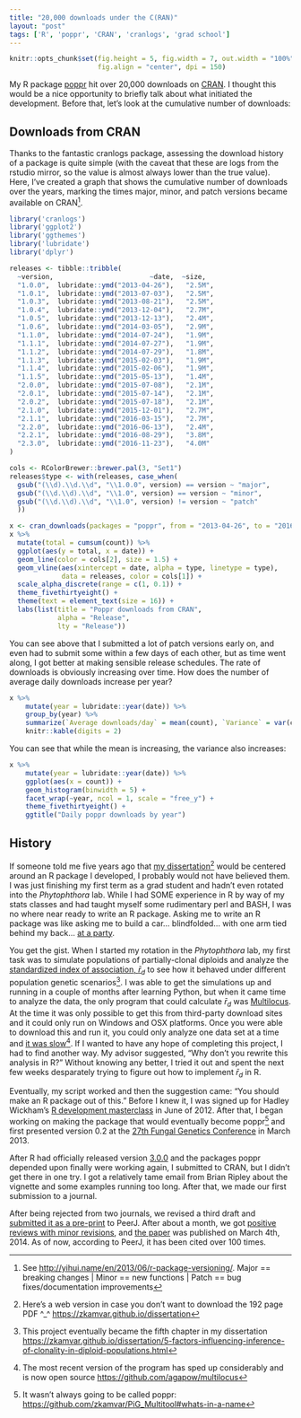 ```yaml
---
title: "20,000 downloads under the C(RAN)"
layout: "post"
tags: ['R', 'poppr', 'CRAN', 'cranlogs', 'grad school']
---
```


```r
knitr::opts_chunk$set(fig.height = 5, fig.width = 7, out.width = "100%", 
                      fig.align = "center", dpi = 150)
```

My R package [poppr](https://github.com/grunwaldlab/poppr#readme) hit over 
20,000 downloads on [CRAN](https://CRAN.R-project.org/package=poppr). I thought
this would be a nice opportunity to briefly talk about what initiated the 
development. Before that, let's look at the cumulative number of downloads:

## Downloads from CRAN

Thanks to the fantastic cranlogs package, assessing the download history of a
package is quite simple (with the caveat that these are logs from the rstudio
mirror, so the value is almost always lower than the true value). Here, I've
created a graph that shows the cumulative number of downloads over the years,
marking the times major, minor, and patch versions became available on CRAN[^0]. 

```r
library('cranlogs')
library('ggplot2')
library('ggthemes')
library('lubridate')
library('dplyr')

releases <- tibble::tribble(
  ~version,                        ~date,  ~size,
  "1.0.0",	lubridate::ymd("2013-04-26"),	"2.5M",
  "1.0.1",	lubridate::ymd("2013-07-03"),	"2.5M",
  "1.0.3",	lubridate::ymd("2013-08-21"),	"2.5M",
  "1.0.4",	lubridate::ymd("2013-12-04"),	"2.7M",
  "1.0.5",	lubridate::ymd("2013-12-13"),	"2.4M",
  "1.0.6",	lubridate::ymd("2014-03-05"),	"2.9M",
  "1.1.0",	lubridate::ymd("2014-07-24"),	"1.9M",
  "1.1.1",	lubridate::ymd("2014-07-27"),	"1.9M",
  "1.1.2",	lubridate::ymd("2014-07-29"),	"1.8M",
  "1.1.3",	lubridate::ymd("2015-02-03"),	"1.9M",
  "1.1.4",	lubridate::ymd("2015-02-06"),	"1.9M",
  "1.1.5",	lubridate::ymd("2015-05-13"),	"1.4M",
  "2.0.0",	lubridate::ymd("2015-07-08"),	"2.1M",
  "2.0.1",	lubridate::ymd("2015-07-14"),	"2.1M",
  "2.0.2",	lubridate::ymd("2015-07-18"),	"2.1M",
  "2.1.0",	lubridate::ymd("2015-12-01"),	"2.7M",
  "2.1.1",	lubridate::ymd("2016-03-15"),	"2.7M",
  "2.2.0",	lubridate::ymd("2016-06-13"),	"2.4M",
  "2.2.1",	lubridate::ymd("2016-08-29"),	"3.8M",
  "2.3.0",	lubridate::ymd("2016-11-23"),	"4.0M"
)

cols <- RColorBrewer::brewer.pal(3, "Set1")
releases$type <- with(releases, case_when(
  gsub("(\\d).\\d.\\d", "\\1.0.0", version) == version ~ "major",
  gsub("(\\d.\\d).\\d", "\\1.0", version) == version ~ "minor",
  gsub("(\\d.\\d).\\d", "\\1.0", version) != version ~ "patch"
  ))

x <- cran_downloads(packages = "poppr", from = "2013-04-26", to = "2016-12-28")
x %>% 
  mutate(total = cumsum(count)) %>%
  ggplot(aes(y = total, x = date)) + 
  geom_line(color = cols[2], size = 1.5) + 
  geom_vline(aes(xintercept = date, alpha = type, linetype = type), 
             data = releases, color = cols[1]) +
  scale_alpha_discrete(range = c(1, 0.1)) +
  theme_fivethirtyeight() +
  theme(text = element_text(size = 16)) +
  labs(list(title = "Poppr downloads from CRAN",
            alpha = "Release",
            lty = "Release"))
```

You can see above that I submitted a lot of patch versions early on, and even
had to submit some within a few days of each other, but as time went along, I
got better at making sensible release schedules. The rate of downloads is 
obviously increasing over time. How does the number of average daily downloads
increase per year?

```r
x %>% 
	mutate(year = lubridate::year(date)) %>% 
	group_by(year) %>%
	summarize(`Average downloads/day` = mean(count), `Variance` = var(count)) %>%
	knitr::kable(digits = 2)
```


You can see that while the mean is increasing, the variance also increases:

```r
x %>% 
	mutate(year = lubridate::year(date)) %>% 
	ggplot(aes(x = count)) +
	geom_histogram(binwidth = 5) +
	facet_wrap(~year, ncol = 1, scale = "free_y") +
	theme_fivethirtyeight() +
	ggtitle("Daily poppr downloads by year")
```



## History

If someone told me five years ago that [my dissertation][0][^1]
would be centered around an R package I developed, I probably would not have 
believed them. I was just finishing my first term as a grad student and hadn't
even rotated into the *Phytophthora* lab. While I had SOME experience in R by
way of my stats classes and had taught myself some rudimentary perl and BASH, I
was no where near ready to write an R package. Asking me to write an R package
was like asking me to build a car... blindfolded... with one arm tied behind my
back... [at a party][1].

You get the gist. When I started my rotation in the *Phytophthora* lab, my first
task was to simulate populations of partially-clonal diploids and analyze the
[standardized index of association, $\bar{r}_d$][2] to see how it behaved under
different population genetic scenarios[^2]. I was able to get the simulations
up and running in a couple of months after learning Python, but when it came
time to analyze the data, the only program that could calculate $\bar{r}_d$ was
[Multilocus](http://www.agapow.net/software/multilocus/). At the time it was
only possible to get this from third-party download sites and it could only run
on Windows and OSX platforms. Once you were able to download this and run it,
you could only analyze one data set at a time and [it was slow][4][^3]. If I
wanted to have any hope of completing this project, I had to find another way.
My advisor suggested, "Why don't you rewrite this analysis in R?" Without
knowing any better, I tried it out and spent the next few weeks desparately 
trying to figure out how to implement $\bar{r}_d$ in R. 

Eventually, my script worked and then the suggestion came: "You should make an
R package out of this." Before I knew it, I was signed up for Hadley Wickham's
[R development masterclass][5] in June of 2012. After that, I began working on
making the package that would eventually become poppr[^4] and first presented
version 0.2 at the [27th Fungal Genetics Conference][6] in March 2013. 

After R had officially released version [3.0.0][6.1] and the packages poppr
depended upon finally were working again, I submitted to CRAN, but I didn't get
there in one try. I got a relatively tame email from Brian Ripley about the 
vignette and some examples running too long. After that, we made our first
submission to a journal.

After being rejected from two journals, we revised a third draft and [submitted
it as a pre-print][7] to PeerJ. After about a month, we got [positive reviews
with minor revisions][8], and [the paper][9] was published on March 4th, 2014.
As of now, according to PeerJ, it has been cited over 100 times.



[0]: http://hdl.handle.net/1957/60042
[1]: https://youtu.be/l7iVsdRbhnc
[2]: http://grunwaldlab.github.io/Population_Genetics_in_R/Linkage_disequilibrium.html
[3]: http://simupop.sourceforge.net/
[4]: https://peerj.com/articles/281/#table-6
[5]: http://courses.had.co.nz/12-devtools/
[6]: http://www.fgsc.net/27thFGC/index.htm
[6.1]: https://www.r-statistics.com/2013/04/r-3-0-0-is-released-whats-new-and-how-to-upgrade/
[7]: https://peerj.com/preprints/161/
[8]: https://peerj.com/articles/281/reviews/
[9]: https://peerj.com/articles/281/

[^0]: See <http://yihui.name/en/2013/06/r-package-versioning/>. Major == breaking changes | Minor == new functions | Patch == bug fixes/documentation improvements
[^1]: Here's a web version in case you don't want to download the 192 page PDF ^_^ <https://zkamvar.github.io/dissertation>
[^2]: This project eventually became the fifth chapter in my dissertation <https://zkamvar.github.io/dissertation/5-factors-influencing-inference-of-clonality-in-diploid-populations.html>
[^3]: The most recent version of the program has sped up considerably and is now open source <https://github.com/agapow/multilocus>
[^4]: It wasn't always going to be called poppr: <https://github.com/zkamvar/PiG_Multitool#whats-in-a-name>
